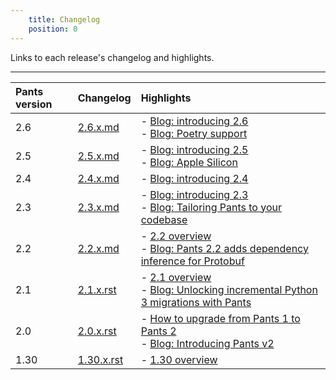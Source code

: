 ```yaml
---
    title: Changelog
    position: 0
---
```


Links to each release's changelog and highlights.

---

| Pants version | Changelog | Highlights |
| :--- | :--- | :--- |
| 2.6 | [2.6.x.md](https://github.com/pantsbuild/pants/blob/main/src/python/pants/notes/2.6.x.md) | - [Blog: introducing 2.6](https://blog.pantsbuild.org/introducing-pants-2-6/)<br/>- [Blog: Poetry support](https://blog.pantsbuild.org/poetry-support-for-pants-2-6/) |
| 2.5 | [2.5.x.md](https://github.com/pantsbuild/pants/blob/main/src/python/pants/notes/2.5.x.md) | - [Blog: introducing 2.5](https://blog.pantsbuild.org/introducing-pants-2-5/)<br/>- [Blog: Apple Silicon](https://blog.pantsbuild.org/how-we-added-apple-silicon-support-to-pants/) |
| 2.4 | [2.4.x.md](https://github.com/pantsbuild/pants/blob/main/src/python/pants/notes/2.4.x.md) | - [Blog: introducing 2.4](https://blog.pantsbuild.org/introducing-pants-build-2-4-0/) |
| 2.3 | [2.3.x.md](https://github.com/pantsbuild/pants/blob/main/src/python/pants/notes/2.3.x.md) | - [Blog: introducing 2.3](https://blog.pantsbuild.org/introducing-pants-2-3-0/)<br/>- [Blog: Tailoring Pants to your codebase](https://blog.pantsbuild.org/tailoring-pants-to-your-codebase/) |
| 2.2 | [2.2.x.md](https://github.com/pantsbuild/pants/blob/main/src/python/pants/notes/2.2.x.md) | - [2.2 overview](doc:release-notes-2-2)<br/>- [Blog: Pants 2.2 adds dependency inference for Protobuf](https://blog.pantsbuild.org/pants-2-2-adds-dependency-inference-for-protobuf/) |
| 2.1 | [2.1.x.rst](https://github.com/pantsbuild/pants/blob/main/src/python/pants/notes/2.1.x.rst) | - [2.1 overview](doc:release-notes-2-1)<br/>- [Blog: Unlocking incremental Python 3 migrations with Pants](https://blog.pantsbuild.org/python-3-migrations/) |
| 2.0 | [2.0.x.rst](https://github.com/pantsbuild/pants/blob/main/src/python/pants/notes/2.0.x.rst) | - [How to upgrade from Pants 1 to Pants 2](doc:how-to-upgrade-pants-2-0)<br/>- [Blog: Introducing Pants v2](https://blog.pantsbuild.org/introducing-pants-v2/) |
| 1.30 | [1.30.x.rst](https://github.com/pantsbuild/pants/blob/main/src/python/pants/notes/1.30.x.rst) | - [1.30 overview](doc:release-notes-1-30) |
